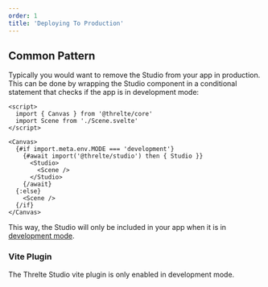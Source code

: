 ```yaml
---
order: 1
title: 'Deploying To Production'
---
```


## Common Pattern

Typically you would want to remove the Studio from your app in production. This
can be done by wrapping the Studio component in a conditional statement that
checks if the app is in development mode:

```svelte title=App.svelte
<script>
  import { Canvas } from '@threlte/core'
  import Scene from './Scene.svelte'
</script>

<Canvas>
  {#if import.meta.env.MODE === 'development'}
    {#await import('@threlte/studio') then { Studio }}
      <Studio>
        <Scene />
      </Studio>
    {/await}
  {:else}
    <Scene />
  {/if}
</Canvas>
```

This way, the Studio will only be included in your app when it is in
[development mode](https://vitejs.dev/guide/env-and-mode.html#modes).

### Vite Plugin

The Threlte Studio vite plugin is only enabled in development mode.
